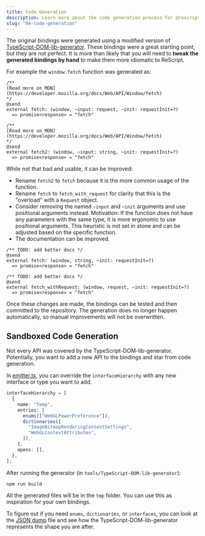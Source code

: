 ```yaml
---
title: Code Generation
description: Learn more about the code generation process for @rescript/webapi.
slug: "04-code-generation"
---
```


The original bindings were generated using a modified version of [TypeScript-DOM-lib-generator](https://github.com/microsoft/TypeScript-DOM-lib-generator).
These bindings were a great starting point, but they are not perfect.
It is more than likely that you will need to **tweak the generated bindings by hand** to make them more idiomatic to ReScript.

For example the `window.fetch` function was generated as:

```ReScript
/**
[Read more on MDN](https://developer.mozilla.org/docs/Web/API/Window/fetch)
*/
@send
external fetch: (window, ~input: request, ~init: requestInit=?)
  => promise<response> = "fetch"

/**
[Read more on MDN](https://developer.mozilla.org/docs/Web/API/Window/fetch)
*/
@send
external fetch2: (window, ~input: string, ~init: requestInit=?)
  => promise<response> = "fetch"
```

While not that bad and usable, it can be improved:

- Rename `fetch2` to `fetch` because it is the more common usage of the function.
- Rename `fetch` to `fetch_with_request` for clarity that this is the "overload" with a `Request` object.
- Consider removing the named `~input` and `~init` arguments and use positional arguments instead.
  Motivation: If the function does not have any parameters with the same type, it is more ergonomic to use positional arguments.
  This heuristic is not set in stone and can be adjusted based on the specific function.
- The documentation can be improved.

```ReScript
/** TODO: add better docs */
@send
external fetch: (window, string, ~init: requestInit=?)
  => promise<response> = "fetch"

/** TODO: add better docs */
@send
external fetch_withRequest: (window, request, ~init: requestInit=?)
  => promise<response> = "fetch"
```

Once these changes are made, the bindings can be tested and then committed to the repository.
The generation does no longer happen automatically, so manual improvements will not be overwritten.

## Sandboxed Code Generation

Not every API was covered by the TypeScript-DOM-lib-generator.  
Potentially, you want to add a new API to the bindings and star from code generation.

In [emitter.ts](https://github.com/rescript-lang/experimental-rescript-webapi/blob/main/tools/TypeScript-DOM-lib-generator/src/build/emitter.ts),
you can override the `interfaceHierarchy` with any new interface or type you want to add.

```typescript
interfaceHierarchy = [
  {
    name: "Temp",
    entries: [
      enums(["WebGLPowerPreference"]),
      dictionaries([
        "ImageBitmapRenderingContextSettings",
        "WebGLContextAttributes",
      ]),
    ],
    opens: [],
  },
];
```

After running the generator (in `tools/TypeScript-DOM-lib-generator`):

```shell
npm run build
```

All the generated files will be in the `tmp` folder. You can use this as inspiration for your own bindings.

To figure out if you need `enums`, `dictionaries`, or `interfaces`, you can look at the [JSON dump](https://github.com/rescript-lang/experimental-rescript-webapi/blob/main/tools/TypeScript-DOM-lib-generator/dom-dump.json) file
and see how the TypeScript-DOM-lib-generator represents the shape you are after.
